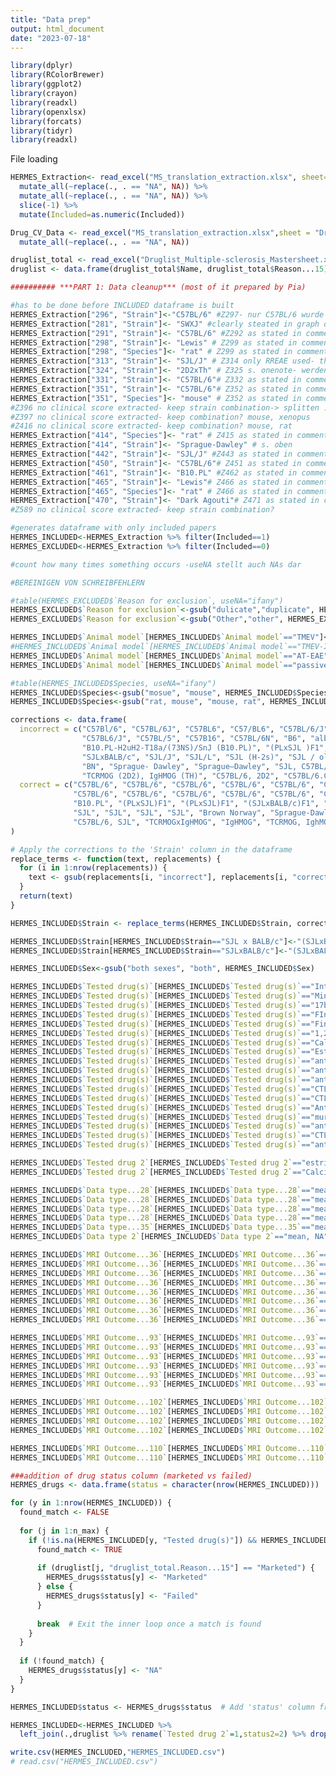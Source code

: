 ```yaml
---
title: "Data prep"
output: html_document
date: "2023-07-18"
---
```


```r
library(dplyr)
library(RColorBrewer)
library(ggplot2)
library(crayon)
library(readxl)
library(openxlsx) 
library(forcats)
library(tidyr)
library(readxl)
```


File loading
```r
HERMES_Extraction<- read_excel("MS_translation_extraction.xlsx", sheet=2, na="")%>%
  mutate_all(~replace(., . == "NA", NA)) %>% 
  mutate_all(~replace(., . == "NA", NA)) %>% 
  slice(-1) %>% 
  mutate(Included=as.numeric(Included))

Drug_CV_Data <- read_excel("MS_translation_extraction.xlsx",sheet = "Drug_CV", na="")%>%
  mutate_all(~replace(., . == "NA", NA))

druglist_total <- read_excel("Druglist_Multiple-sclerosis_Mastersheet.xlsx", sheet= "Included_SR")
druglist <- data.frame(druglist_total$Name, druglist_total$Reason...15)
```



```r
########## ***PART 1: Data cleanup*** (most of it prepared by Pia)

#has to be done before INCLUDED dataframe is built
HERMES_Extraction["296", "Strain"]<-"C57BL/6" #Z297- nur C57BL/6 wurde EAE induziert;
HERMES_Extraction["281", "Strain"]<- "SWXJ" #clearly steated in graph of clinical scores and in methods part Z282
HERMES_Extraction["291", "Strain"]<- "C57BL/6" #Z292 as stated in comment
HERMES_Extraction["298", "Strain"]<- "Lewis" # Z299 as stated in comment
HERMES_Extraction["298", "Species"]<- "rat" # Z299 as stated in comment
HERMES_Extraction["313", "Strain"]<- "SJL/J" # Z314 only RREAE used- this model was only induced in SJL/J mice
HERMES_Extraction["324", "Strain"]<- "2D2xTh" # Z325 s. onenote- werden noch gekreuzt
HERMES_Extraction["331", "Strain"]<- "C57BL/6"# Z332 as stated in comment
HERMES_Extraction["351", "Strain"]<- "C57BL/6"# Z352 as stated in comment 
HERMES_Extraction["351", "Species"]<- "mouse" # Z352 as stated in comment 
#Z396 no clinical score extracted- keep strain combination-> splitten ...
#Z397 no clinical score extracted- keep combination? mouse, xenopus
#Z416 no clinical score extracted- keep combination? mouse, rat
HERMES_Extraction["414", "Species"]<- "rat" # Z415 as stated in comment
HERMES_Extraction["414", "Strain"]<- "Sprague-Dawley" # s. oben
HERMES_Extraction["442", "Strain"]<- "SJL/J" #Z443 as stated in comment
HERMES_Extraction["450", "Strain"]<- "C57BL/6"# Z451 as stated in comment
HERMES_Extraction["461", "Strain"]<- "B10.PL" #Z462 as stated in comment
HERMES_Extraction["465", "Strain"]<- "Lewis"# Z466 as stated in comment 
HERMES_Extraction["465", "Species"]<- "rat" # Z466 as stated in comment
HERMES_Extraction["470", "Strain"]<- "Dark Agouti"# Z471 as stated in comment 
#Z589 no clinical score extracted- keep strain combination?

#generates dataframe with only included papers
HERMES_INCLUDED<-HERMES_Extraction %>% filter(Included==1)
HERMES_EXCLUDED<-HERMES_Extraction %>% filter(Included==0)

#count how many times something occurs -useNA stellt auch NAs dar

#BEREINIGEN VON SCHREIBFEHLERN

#table(HERMES_EXCLUDED$`Reason for exclusion`, useNA="ifany")
HERMES_EXCLUDED$`Reason for exclusion`<-gsub("dulicate","duplicate", HERMES_EXCLUDED$`Reason for exclusion`)
HERMES_EXCLUDED$`Reason for exclusion`<-gsub("Other","other", HERMES_EXCLUDED$`Reason for exclusion`)

HERMES_INCLUDED$`Animal model`[HERMES_INCLUDED$`Animal model`=="TMEV"]<-"TMEV-IDD"
#HERMES_INCLUDED$`Animal model`[HERMES_INCLUDED$`Animal model`=="TMEV-IDD-IDD"]<-"TMEV-IDD"
HERMES_INCLUDED$`Animal model`[HERMES_INCLUDED$`Animal model`=="AT-EAE"]<-"passive EAE"
HERMES_INCLUDED$`Animal model`[HERMES_INCLUDED$`Animal model`=="passive EAE"]<-"EAE" 

#table(HERMES_INCLUDED$Species, useNA="ifany") 
HERMES_INCLUDED$Species<-gsub("mosue", "mouse", HERMES_INCLUDED$Species)
HERMES_INCLUDED$Species<-gsub("rat, mouse", "mouse, rat", HERMES_INCLUDED$Species)

```



```r
corrections <- data.frame(
  incorrect = c("C57Bl/6", "C57BL/6J", "C57BL6", "C57/BL6", "C57BL/6/J", "C57Bl76", "C57BL76",
                "C57BL6/J", "C57BL/5", "C57B16", "C57BL/6N", "B6", "albino (line H)", "B10.PL/Sn", "B10.PL(73NS)/Sn",
                "B10.PL-H2uH2-T18a/(73NS)/SnJ (B10.PL)", "(PLxSJL )F1", "PL-SJLF1/J", "SJL x BALB/c",
                "SJLxBALB/c", "SJL/J", "SJL/L", "SJL (H-2s)", "SJL / ola", "Swiss Jim Lambert",
                "BN", "Sprague- Dawley", "Sprague–Dawley", "SJL, C57BL/6", "2D2xTh", "Th", 
                "TCRMOG (2D2), IgHMOG (TH)", "C57BL/6, 2D2", "C57BL/6.Cg-Tg (IgHMOGy1-YFP) 16Jrs/J (IgHMOGy1-YFP)", "Biozzi ABH (H2dq1)", "DA/OlaHsd"),
  correct = c("C57BL/6", "C57BL/6", "C57BL/6", "C57BL/6", "C57BL/6", "C57BL/6", "C57BL/6",
              "C57BL/6", "C57BL/6", "C57BL/6", "C57BL/6", "C57BL/6", "C57BL/6", "B10.PL", "B10.PL",
              "B10.PL", "(PLxSJL)F1", "(PLxSJL)F1", "(SJLxBALB/c)F1", "(SJLxBALB/c)F1", "SJL",
              "SJL", "SJL", "SJL", "SJL", "Brown Norway", "Sprague-Dawley", "Sprague-Dawley",
              "C57BL/6, SJL", "TCRMOGxIgHMOG", "IgHMOG", "TCRMOG, IghMOG", "C57BL/6, TCRMOG",  "C57BL/B6.Cg-IgHMOGy1-YFP", "Biozzi ABH" , "Dark Agouti")
)

# Apply the corrections to the 'Strain' column in the dataframe
replace_terms <- function(text, replacements) {
  for (i in 1:nrow(replacements)) {
    text <- gsub(replacements[i, "incorrect"], replacements[i, "correct"], text, fixed = TRUE)
  }
  return(text)
}
```



```r
HERMES_INCLUDED$Strain <- replace_terms(HERMES_INCLUDED$Strain, corrections)

HERMES_INCLUDED$Strain[HERMES_INCLUDED$Strain=="SJL x BALB/c"]<-"(SJLxBALB/c)F1"
HERMES_INCLUDED$Strain[HERMES_INCLUDED$Strain=="SJLxBALB/c"]<-"(SJLxBALB/c)F1"

HERMES_INCLUDED$Sex<-gsub("both sexes", "both", HERMES_INCLUDED$Sex)

HERMES_INCLUDED$`Tested drug(s)`[HERMES_INCLUDED$`Tested drug(s)`=="Interferon Beta1"]<-"Interferon Beta 1"
HERMES_INCLUDED$`Tested drug(s)`[HERMES_INCLUDED$`Tested drug(s)`=="Minocyclin"]<-"Minocycline"
HERMES_INCLUDED$`Tested drug(s)`[HERMES_INCLUDED$`Tested drug(s)`=="17beta-estradiol"]<-"Estradiol"
HERMES_INCLUDED$`Tested drug(s)`[HERMES_INCLUDED$`Tested drug(s)`=="FIngolimmod"]<-"Fingolimod"
HERMES_INCLUDED$`Tested drug(s)`[HERMES_INCLUDED$`Tested drug(s)`=="Fingolimmod"]<-"Fingolimod"
HERMES_INCLUDED$`Tested drug(s)`[HERMES_INCLUDED$`Tested drug(s)`=="1,25-dihydroxyvitamin D3"]<-"Calcitriol"
HERMES_INCLUDED$`Tested drug(s)`[HERMES_INCLUDED$`Tested drug(s)`=="Calcitriol"]<-"Vitamin D3"
HERMES_INCLUDED$`Tested drug(s)`[HERMES_INCLUDED$`Tested drug(s)`=="Estradiol"]<-"Estriol"
HERMES_INCLUDED$`Tested drug(s)`[HERMES_INCLUDED$`Tested drug(s)`=="anti-CD20 monoclonal antibody"]<-"anti-CD20" 
HERMES_INCLUDED$`Tested drug(s)`[HERMES_INCLUDED$`Tested drug(s)`=="anti-CD20 antibody 18B12"]<-"anti-CD20"
HERMES_INCLUDED$`Tested drug(s)`[HERMES_INCLUDED$`Tested drug(s)`=="anti-CD20"]<-"Rituximab"
HERMES_INCLUDED$`Tested drug(s)`[HERMES_INCLUDED$`Tested drug(s)`=="CTLA-4-Fc"]<-"CTLA4-Ig"
HERMES_INCLUDED$`Tested drug(s)`[HERMES_INCLUDED$`Tested drug(s)`=="CTLA4-Ig"]<-"Abatacept"
HERMES_INCLUDED$`Tested drug(s)`[HERMES_INCLUDED$`Tested drug(s)`=="Anti-mouse CD52 monoclonal antibody"]<-"anti-CD52"
HERMES_INCLUDED$`Tested drug(s)`[HERMES_INCLUDED$`Tested drug(s)`=="murine anti-CD52 antibody"]<-"anti-CD52"
HERMES_INCLUDED$`Tested drug(s)`[HERMES_INCLUDED$`Tested drug(s)`=="anti-CD52"]<-"Alemtuzumab"
HERMES_INCLUDED$`Tested drug(s)`[HERMES_INCLUDED$`Tested drug(s)`=="CTLA4-Ig"]<-"Abatacept"
HERMES_INCLUDED$`Tested drug(s)`[HERMES_INCLUDED$`Tested drug(s)`=="anti-VLA-4 antibody"]<-"Natalizumab"

HERMES_INCLUDED$`Tested drug 2`[HERMES_INCLUDED$`Tested drug 2`=="estriol"]<-"Estriol"
HERMES_INCLUDED$`Tested drug 2`[HERMES_INCLUDED$`Tested drug 2`=="Calcitriol"]<-"Vitamin D3"

HERMES_INCLUDED$`Data type...28`[HERMES_INCLUDED$`Data type...28`=="mean, EM"]<-"mean,SEM"
HERMES_INCLUDED$`Data type...28`[HERMES_INCLUDED$`Data type...28`=="mean, SE"] <- "mean, SEM"
HERMES_INCLUDED$`Data type...28`[HERMES_INCLUDED$`Data type...28`=="mean,SEM"] <- "mean, SEM"
HERMES_INCLUDED$`Data type...28`[HERMES_INCLUDED$`Data type...28`=="mean, NA"] <- "mean"
HERMES_INCLUDED$`Data type...35`[HERMES_INCLUDED$`Data type...35`=="mean, SE"] <- "mean, SEM"
HERMES_INCLUDED$`Data type 2`[HERMES_INCLUDED$`Data type 2`=="mean, NA"] <- "mean"

HERMES_INCLUDED$`MRI Outcome...36`[HERMES_INCLUDED$`MRI Outcome...36`=="apparent diffusion coefficient values parallel to the long axis"]<-"ADC"
HERMES_INCLUDED$`MRI Outcome...36`[HERMES_INCLUDED$`MRI Outcome...36`=="gadolinium enhancement measure"]<-"gadolinium"
HERMES_INCLUDED$`MRI Outcome...36`[HERMES_INCLUDED$`MRI Outcome...36`=="Gadolinium Score"]<-"gadolinium"
HERMES_INCLUDED$`MRI Outcome...36`[HERMES_INCLUDED$`MRI Outcome...36`=="Lesion volume total"]<-"T2"
HERMES_INCLUDED$`MRI Outcome...36`[HERMES_INCLUDED$`MRI Outcome...36`=="T2 lesion load"]<-"T2"
HERMES_INCLUDED$`MRI Outcome...36`[HERMES_INCLUDED$`MRI Outcome...36`=="T1 lesion in mm^3"]<-"T1"
HERMES_INCLUDED$`MRI Outcome...36`[HERMES_INCLUDED$`MRI Outcome...36`=="MRI Volume"]<-"brain volume" #richtig so???
HERMES_INCLUDED$`MRI Outcome...36`[HERMES_INCLUDED$`MRI Outcome...36`=="ventricle size"]<-"brain volume" #richtig so???

HERMES_INCLUDED$`MRI Outcome...93`[HERMES_INCLUDED$`MRI Outcome...93`=="apparent diffusion coefficient values perpendicular to the optic nerve long axis"]<-"ADC"
HERMES_INCLUDED$`MRI Outcome...93`[HERMES_INCLUDED$`MRI Outcome...93`=="Gd-DOTA Medulla"]<-"gadolinium"
HERMES_INCLUDED$`MRI Outcome...93`[HERMES_INCLUDED$`MRI Outcome...93`=="normalized T2 signal intensity Corpus callosum"]<-"T2"
HERMES_INCLUDED$`MRI Outcome...93`[HERMES_INCLUDED$`MRI Outcome...93`=="T2 cerebral edema"]<-"T2"
HERMES_INCLUDED$`MRI Outcome...93`[HERMES_INCLUDED$`MRI Outcome...93`=="T2-WSI"]<-"T2"
HERMES_INCLUDED$`MRI Outcome...93`[HERMES_INCLUDED$`MRI Outcome...93`=="MRI load"]<-""#zu was poolen???

HERMES_INCLUDED$`MRI Outcome...102`[HERMES_INCLUDED$`MRI Outcome...102`=="gadolinium enhancement measure"]<-"gadolinium"
HERMES_INCLUDED$`MRI Outcome...102`[HERMES_INCLUDED$`MRI Outcome...102`=="Gd-DOTA Inf. Colliculus"]<-"gadolinium"
HERMES_INCLUDED$`MRI Outcome...102`[HERMES_INCLUDED$`MRI Outcome...102`=="PIxel Intensity"]<-"" #wohin soll man das poolen???
HERMES_INCLUDED$`MRI Outcome...102`[HERMES_INCLUDED$`MRI Outcome...102`=="normalized T2 signal intensity Hippocampus"]<-"T2"

HERMES_INCLUDED$`MRI Outcome...110`[HERMES_INCLUDED$`MRI Outcome...110`=="normalized T2 signal intensity Cortex"]<-"T2"
HERMES_INCLUDED$`MRI Outcome...110`[HERMES_INCLUDED$`MRI Outcome...110`=="Gd-Dota Striatum"]<-"gadolinium"
```


```r
###addition of drug status column (marketed vs failed)
HERMES_drugs <- data.frame(status = character(nrow(HERMES_INCLUDED)))  # Create a new data frame with 'status' column

for (y in 1:nrow(HERMES_INCLUDED)) {
  found_match <- FALSE
  
  for (j in 1:n_max) {
    if (!is.na(HERMES_INCLUDED[y, "Tested drug(s)"]) && HERMES_INCLUDED[y, "Tested drug(s)"] == druglist[j, "druglist_total.Name"]) {
      found_match <- TRUE
      
      if (druglist[j, "druglist_total.Reason...15"] == "Marketed") {
        HERMES_drugs$status[y] <- "Marketed"
      } else {
        HERMES_drugs$status[y] <- "Failed"
      }
      
      break  # Exit the inner loop once a match is found
    }
  }
  
  if (!found_match) {
    HERMES_drugs$status[y] <- "NA"
  }
}

HERMES_INCLUDED$status <- HERMES_drugs$status  # Add 'status' column from HERMES_drugs to HERMES_INCLUDED

HERMES_INCLUDED<-HERMES_INCLUDED %>% 
  left_join(.,druglist %>% rename(`Tested drug 2`=1,status2=2) %>% drop_na(),by="Tested drug 2")# Add 'status2' column from 

write.csv(HERMES_INCLUDED,"HERMES_INCLUDED.csv")
# read.csv("HERMES_INCLUDED.csv")

```

